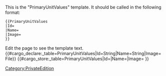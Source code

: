<noinclude>
This is the "PrimaryUnitValues" template.
It should be called in the following format:
<pre>
{{PrimaryUnitValues
|Id=
|Name=
|Image=
}}
</pre>
Edit the page to see the template text.
{{#cargo_declare:_table=PrimaryUnitValues|Id=String|Name=String|Image=File}}
</noinclude><includeonly>{{#cargo_store:_table=PrimaryUnitValues|Id={{{Id|}}}|Name={{{Name|}}}|Image={{{Image|}}} }}
</includeonly>


<noinclude>[[Category:PrivateEdition]]</noinclude>